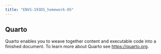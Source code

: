 ```yaml
---
title: "ENVS-193DS_homework-05"
---
```


## Quarto

Quarto enables you to weave together content and executable code into a finished document. To learn more about Quarto see <https://quarto.org>.
